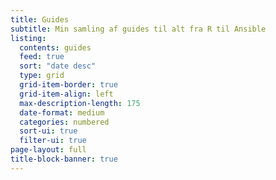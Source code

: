 ```yaml
---
title: Guides
subtitle: Min samling af guides til alt fra R til Ansible
listing:
  contents: guides
  feed: true
  sort: "date desc"
  type: grid
  grid-item-border: true
  grid-item-align: left
  max-description-length: 175
  date-format: medium
  categories: numbered
  sort-ui: true
  filter-ui: true
page-layout: full
title-block-banner: true
---
```


